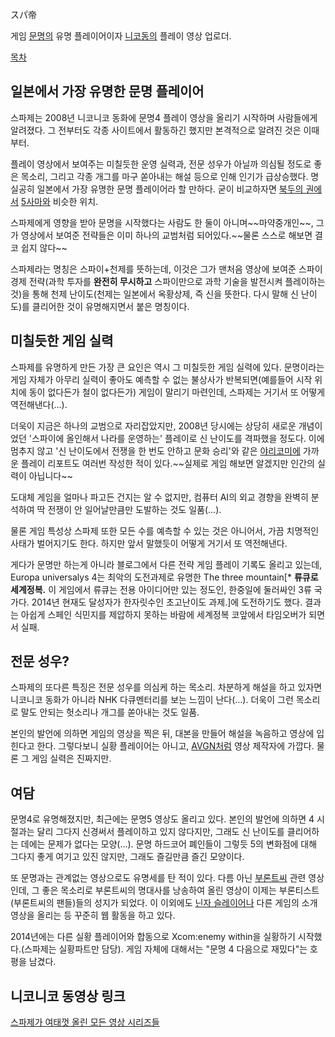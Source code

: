 スパ帝

게임 [[문명]]의 유명 플레이어이자 [[니코동]]의 플레이 영상 업로더.

[[목차]]

== 일본에서 가장 유명한 문명 플레이어 ==
스파제는 2008년 니코니코 동화에 문명4 플레이 영상을 올리기 시작하며 사람들에게 알려졌다. 그 전부터도 각종 사이트에서 활동하긴 했지만 본격적으로 알려진 것은 이때부터.

플레이 영상에서 보여주는 미칠듯한 운영 실력과, 전문 성우가 아닐까 의심될 정도로 좋은 목소리, 그리고 각종 개그를 마구 쏟아내는 해설 등으로 인해 인기가 급상승했다. 명실공히 일본에서 가장 유명한 문명 플레이어라 할 만하다. 굳이 비교하자면 [[북두의 권]]에서 [[5사마]]와 비슷한 위치.

스파제에게 영향을 받아 문명을 시작했다는 사람도 한 둘이 아니며~~마약중개인~~, 그가 영상에서 보여준 전략들은 이미 하나의 교범처럼 되어있다.~~물론 스스로 해보면 결코 쉽지 않다~~

스파제라는 명칭은 스파이+천제를 뜻하는데, 이것은 그가 맨처음 영상에 보여준 스파이 경제 전략(과학 투자를 '''완전히 무시하고''' 스파이만으로 과학 기술을 발전시켜 플레이하는 것)을 통해 천제 난이도(천제는 일본에서 옥황상제, 즉 신을 뜻한다. 다시 말해 신 난이도)를 클리어한 것이 유명해지면서 붙은 명칭이다.

== 미칠듯한 게임 실력 ==
스파제를 유명하게 만든 가장 큰 요인은 역시 그 미칠듯한 게임 실력에 있다. 문명이라는 게임 자체가 아무리 실력이 좋아도 예측할 수 없는 불상사가 반복되면(예를들어 시작 위치에 동이 없다든가 철이 없다든가) 게임이 말리기 마련인데, 스파제는 거기서 또 어떻게 역전해낸다(...).

더욱이 지금은 하나의 교범으로 자리잡았지만, 2008년 당시에는 상당히 새로운 개념이었던 '스파이에 올인해서 나라를 운영하는' 플레이로 신 난이도를 격파했을 정도다. 이에 멈추지 않고 '신 난이도에서 전쟁을 한 번도 안하고 문화 승리'와 같은 [[야리코미]]에 가까운 플레이 리포트도 여러번 작성한 적이 있다.~~실제로 게임 해보면 알겠지만 인간의 실력이 아닙니다~~

도대체 게임을 얼마나 파고든 건지는 알 수 없지만, 컴퓨터 AI의 외교 경향을 완벽히 분석하여 딱 전쟁이 안 일어날만큼만 도발하는 것도 일품(...).

물론 게임 특성상 스파제 또한 모든 수를 예측할 수 있는 것은 아니어서, 가끔 치명적인 사태가 벌어지기도 한다. 하지만 앞서 말했듯이 어떻게 거기서 또 역전해낸다.

게다가 문명만 하는게 아니라 블로그에서 다른 전략 게임 플레이 기록도 올리고 있는데, Europa universalys 4는 최악의 도전과제로 유명한 The three mountain[* '''류큐로 세계정복.''' 이 게임에서 류큐는 전용 아이디어만 있는 정도인, 한중일에 둘러싸인 3류 국가다. 2014년 현재도 달성자가 한자릿수인 초고난이도 과제.]에 도전하기도 했다. 결과는 아쉽게 스페인 식민지를 제압하지 못하는 바람에 세계정복 코앞에서 타임오버가 되면서 실패.

== 전문 성우? ==
스파제의 또다른 특징은 전문 성우를 의심케 하는 목소리. 차분하게 해설을 하고 있자면 니코니코 동화가 아니라 NHK 다큐멘터리를 보는 느낌이 난다(...). 더욱이 그런 목소리로 말도 안되는 헛소리나 개그를 쏟아내는 것도 일품.

본인의 발언에 의하면 게임의 영상을 찍은 뒤, 대본을 만들어 해설을 녹음하고 영상에 입힌다고 한다. 그렇다보니 실황 플레이어는 아니고, [[AVGN]]처럼 영상 제작자에 가깝다. 물론 그 게임 실력은 진짜지만.

== 여담 ==
문명4로 유명해졌지만, 최근에는 문명5 영상도 올리고 있다. 본인의 발언에 의하면 4 시절과는 달리 그다지 신경써서 플레이하고 있지 않다지만, 그래도 신 난이도를 클리어하는 데에는 문제가 없다는 모양(...). 문명 하드코어 폐인들이 그렇듯 5의 변화점에 대해 그다지 좋게 여기고 있진 않지만, 그래도 즐길만큼 즐긴 모양이다.

또 문명과는 관계없는 영상으로도 유명세를 탄 적이 있다. 다름 아닌 [[부론트씨]] 관련 영상인데, 그 좋은 목소리로 부론트씨의 명대사를 낭송하여 올린 영상이 이제는 부론티스트(부론트씨의 팬들)들의 성지가 되었다. 이 이외에도 [[닌자 슬레이어]]나 다른 게임의 소개 영상을 올리는 등 꾸준히 웹 활동을 하고 있다.

2014년에는 다른 실황 플레이어와 합동으로 Xcom:enemy within을 실황하기 시작했다.(스파제는 실황파트만 담당). 게임 자체에 대해서는 "문명 4 다음으로 재밌다"는 호평을 남겼다.

== 니코니코 동영상 링크 ==
[http://www.nicovideo.jp/mylist/15834444 스파제가 여태껏 올린 모든 영상 시리즈들]
